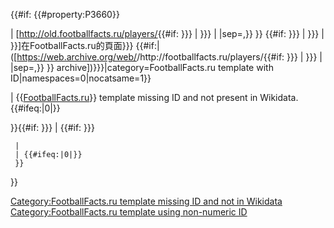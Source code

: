 {{#if: {{{1<includeonly>|</includeonly>}}} {{{id|}}} {{#property:P3660}}

| [http://old.footballfacts.ru/players/{{#if: {{{1|{{{id<includeonly>|</includeonly>}}}}}} | {{{1|{{{id}}}}}} | {{First word|1={{#property:P3660}}|sep=,}} }} {{#if: {{{2|{{{name<includeonly>|</includeonly>}}}}}} | {{{2|{{{name}}}}}} | {{PAGENAMEBASE}} }}]在FootballFacts.ru的頁面{{in lang|ru}}<includeonly>{{EditAtWikidata|pid=P3660|{{{1|{{{id|}}}}}}}}</includeonly> {{#if:{{{archive|}}}|([https://web.archive.org/web/{{{archive}}}/http://footballfacts.ru/players/{{#if: {{{1|{{{id|}}}}}} | {{{1|{{{id}}}}}} | {{First word|1={{#property:P3660}}|sep=,}} }} archive])}}{{WikidataCheck|property=P3660|value={{{1|{{{id|}}}}}}|category=FootballFacts.ru template with ID|namespaces=0|nocatsame=1}}

| <span class="error">&#123;&#123;[[Template:FootballFacts.ru|FootballFacts.ru]]&#125;&#125; template missing ID and not present in Wikidata.</span>{{#ifeq:{{NAMESPACENUMBER}}|0|[[Category:FootballFacts.ru template missing ID and not in Wikidata]]}}

}}{{#if: {{{1|{{{id|}}}}}}
| {{#if: {{Isnumeric|{{{1|{{{id|}}}}}}}}
  | 
  | {{#ifeq:{{NAMESPACENUMBER}}|0|[[Category:FootballFacts.ru template using non-numeric ID]]}}
  }}
}}<noinclude>
{{Documentation}}<!-- Please add categories to the /doc subpage & add interwikis to Wikidata. -->
</noinclude>